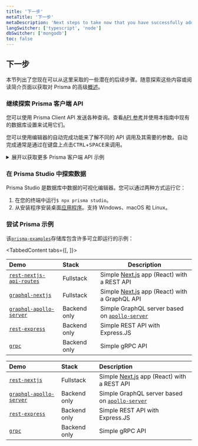 ```yaml
---
title: '下一步'
metaTitle: '下一步'
metaDescription: 'Next steps to take now that you have successfully added Prisma to your project'
langSwitcher: ['typescript', 'node']
dbSwitcher: ['mongodb']
toc: false
---
```


## 下一步

本节列出了您现在可以从这里采取的一些潜在的后续步骤。随意探索这些内容或阅读简介页面以获取对 Prisma 的高级[概述](../../../../concepts/overview/what-is-prisma)。

### 继续探索 Prisma 客户端 API

您可以使用 Prisma Client API 发送各种查询。查看[API 参考](../../../../concepts/components/prisma-client)并使用本指南中现有的数据库设置来试用它们。

<Tip>

您可以使用编辑器的自动完成功能来了解不同的 API 调用及其需要的参数。自动完成通常是通过在键盘上点击<kbd>CTRL</kbd>+<kbd>SPACE</kbd>来调用。

</Tip>

<details><summary>展开以获取更多 Prisma 客户端 API 示例</summary>

对于您可以使用 Prisma Client 发送的更多查询，以下是一些建议：

**过滤所有`Post`包含的记录`"hello"`**

```js
const filteredPosts = await prisma.post.findMany({
  where: {
    OR: [{ title: { contains: 'hello' } }, { body: { contains: 'hello' } }],
  },
})
```

**创建新`Post`记录并将其连接到现有`User`记录**

```js
const post = await prisma.post.create({
  data: {
    title: 'Join us for Prisma Day 2020',
    slug: 'prisma-day-2020',
    body: 'A conference on modern application development and databases.',
    user: {
      connect: { email: 'hello@prisma.com' },
    },
  },
})
```

**使用fluent relations API通过遍历关系来检索`Post`的`User`记录**

```js
const user = await prisma.comment
  .findUnique({
    where: { id: '60ff4e9500acc65700ebf470' },
  })
  .post()
  .user()
```

**删除一条`User`记录（不适用于级联删除场景）**

```js
const deletedUser = await prisma.user.delete({
  where: { email: 'sarah@prisma.io' },
})
```

</details>

### 在 Prisma Studio 中探索数据

Prisma Studio 是数据库中数据的可视化编辑器。您可以通过两种方式运行它：

1. 在您的终端中运行`$ npx prisma studio`。
2. 从安装程序安装桌面[应用程序](https://github.com/prisma/studio/releases)。支持 Windows、macOS 和 Linux。

### 尝试 Prisma 示例

该[`prisma-examples`](https://github.com/prisma/prisma-examples/)存储库包含许多可立即运行的示例：

<TabbedContent tabs={[<FileWithIcon text="TypeScript" icon="code"/>, <FileWithIcon text="JavaScript (Node.js)" icon="code"/>]}>

<tab>

| Demo                                                                                                                | Stack        | Description                                                                                         |
| :------------------------------------------------------------------------------------------------------------------ | :----------- | --------------------------------------------------------------------------------------------------- |
| [`rest-nextjs-api-routes`](https://github.com/prisma/prisma-examples/tree/latest/typescript/rest-nextjs-api-routes) | Fullstack    | Simple [Next.js](https://nextjs.org/) app (React) with a REST API                                   |
| [`graphql-nextjs`](https://github.com/prisma/prisma-examples/tree/latest/typescript/graphql-nextjs)                 | Fullstack    | Simple [Next.js](https://nextjs.org/) app (React) with a GraphQL API                                |
| [`graphql-apollo-server`](https://github.com/prisma/prisma-examples/tree/latest/typescript/graphql-apollo-server)   | Backend only | Simple GraphQL server based on [`apollo-server`](https://www.apollographql.com/docs/apollo-server/) |
| [`rest-express`](https://github.com/prisma/prisma-examples/tree/latest/typescript/rest-express)                     | Backend only | Simple REST API with Express.JS                                                                     |
| [`grpc`](https://github.com/prisma/prisma-examples/tree/latest/typescript/grpc)                                     | Backend only | Simple gRPC API                                                                                     |

</tab>

<tab>

| Demo                                                                                                              | Stack        | Description                                                                                         |
| :---------------------------------------------------------------------------------------------------------------- | :----------- | :-------------------------------------------------------------------------------------------------- |
| [`rest-nextjs`](https://github.com/prisma/prisma-examples/tree/latest/javascript/rest-nextjs)                     | Fullstack    | Simple [Next.js](https://nextjs.org/) app (React) with a REST API                                   |
| [`graphql-apollo-server`](https://github.com/prisma/prisma-examples/tree/latest/javascript/graphql-apollo-server) | Backend only | Simple GraphQL server based on [`apollo-server`](https://www.apollographql.com/docs/apollo-server/) |
| [`rest-express`](https://github.com/prisma/prisma-examples/tree/latest/javascript/rest-express)                   | Backend only | Simple REST API with Express.JS                                                                     |
| [`grpc`](https://github.com/prisma/prisma-examples/tree/latest/javascript/grpc)                                   | Backend only | Simple gRPC API                                                                                     |

</tab>

</TabbedContent>
